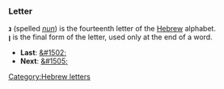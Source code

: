 ===Letter===
'''&#1504;''' (spelled ''[[nun]]'') is the fourteenth letter of the [[Hebrew]] alphabet.<br>
'''&#1503;''' is the final form of the letter, used only at the end of a word.

* '''Last''': [[&#1502;]]
* '''Next''': [[&#1505;]]

[[Category:Hebrew letters]]